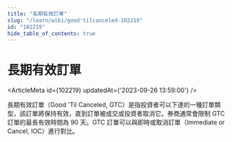 ```yaml
---
title: "長期有效訂單"
slug: "/learn/wiki/good'tilcanceled-102219"
id: "102219"
hide_table_of_contents: true
---
```



# 長期有效訂單

<ArticleMeta id={102219} updatedAt={'2023-09-26 13:59:00'} />
<div className='border-solid border-b border-t-0 my-4 border-[var(--ifm-color-gray-300)]' />

長期有效訂單（Good 'Til Canceled, GTC）是指投資者可以下達的一種訂單類型，該訂單將保持有效，直到訂單被成交或投資者取消它。券商通常會限制 GTC 訂單的最長有效時間為 90 天。GTC 訂單可以與即時或取消訂單（Immediate or Cancel, IOC）進行對比。
